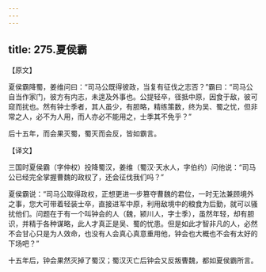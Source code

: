 ```yaml
---
---
---
```

title: 275.夏侯霸
---



【原文】

夏侯霸降蜀，姜维问曰：“司马公既得彼政，当复有征伐之志否？”霸曰：“司马公自当作家门，彼方有内志，未遑及外事也。公提轻卒，径抵中原，因食于敌，彼可窥而扰也。然有钟士季者，其人虽少，有胆略，精练策数，终为吴、蜀之忧，但非常之人，必不为人用，而人亦必不能用之，士季其不免乎？”

后十五年，而会果灭蜀，蜀灭而会反，皆如霸言。

【译文】

三国时夏侯霸（字仲权）投降蜀汉，姜维（蜀汉·天水人，字伯约）问他说：“司马公已经完全掌握曹魏的政权了，还会征伐我们吗？”

夏侯霸说：“司马公取得政权，正想更进一步篡夺曹魏的君位，一时无法兼顾境外之事，您大可带着轻装士卒，直接进军中原，利用敌境中的粮食为后勤，就可以骚扰他们。问题在于有一个叫钟会的人（魏，颍川人，字士季），虽然年轻，却有胆识，并精于各种谋略，此人才真正是吴、蜀的忧患。但是如此才智非凡的人，必然不会甘心只是为人效命，也没有人会真心真意重用他，钟会也大概也不会有太好的下场吧？”

十五年后，钟会果然灭掉了蜀汉；蜀汉灭亡后钟会又反叛曹魏，都如夏侯霸所言。